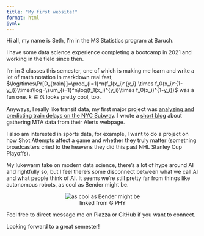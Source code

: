 ```yaml
---
title: "My first website!"
format: html
jyml:
---
```


Hi all, my name is Seth, I'm in the MS Statistics program at Baruch.

I have some data science experience completing a bootcamp in 2021 and working in the field since then.

I'm in 3 classes this semester, one of which is making me learn and write a lot of math notation in markdown real fast, $\log\times\Pr[D_{train}]=\prod_{i=1}^n(f_1(x_i)^{y_i} \times f_0(x_i)^{1-y_i})\times\log=\sum_{i=1}^n\log(f_1(x_i)^{y_i}\times f_0(x_i)^{1-y_i})$ was a fun one. $k\in\Re$ looks pretty cool, too.

Anyways, I really like transit data, my first major project was [analyzing and predicting train delays on the NYC Subway](https://github.com/SethKauf/mta_service_delays). I wrote a [short blog](https://medium.com/@sethkaufman7/scraping-the-midnight-oil-a96537b1aba1) about gathering MTA data from their Alerts webpage.\n 

I also am interested in sports data, for example, I want to do a project on how Shot Attempts affect a game and whether they truly matter (something broadcasters cried to the heavens they did this past NHL Stanley Cup Playoffs).

My lukewarm take on modern data science, there's a lot of hype around AI and rightfully so, but I feel there's some disconnect between what we call AI and what people think of AI. It seems we're still pretty far from things like autonomous robots, as cool as Bender might be.

<figure style="text-align: center;">
  <img src="https://media0.giphy.com/media/v1.Y2lkPTc5MGI3NjExNG5uMGs5NnkzdDJpdzJlNXY4eTNlcHY5cDdhajlxcG00MGRndXZ5NSZlcD12MV9pbnRlcm5hbF9naWZfYnlfaWQmY3Q9Zw/mIZ9rPeMKefm0/giphy.webp" alt="as cool as Bender might be">
  <figcaption>linked from GIPHY</figcaption>
</figure>

Feel free to direct message me on Piazza or GitHub if you want to connect.\n\n

Looking forward to a great semester!